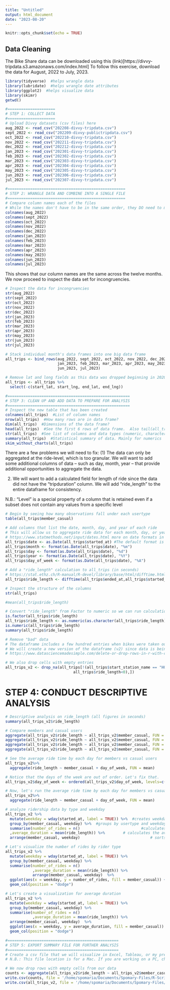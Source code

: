 ```yaml
---
title: "Untitled"
output: html_document
date: "2023-08-20"
---
```


```r
knitr::opts_chunk$set(echo = TRUE)
```

## Data Cleaning

The Bike Share data can be downloaded using this (link)[https://divvy-tripdata.s3.amazonaws.com/index.html] To follow this exercise, download the data for August, 2022 to July, 2023.

```r
library(tidyverse)  #helps wrangle data
library(lubridate)  #helps wrangle date attributes
library(ggplot2)  #helps visualize data
library(skimr)
getwd()
```

```r
#=====================
# STEP 1: COLLECT DATA
#=====================
# Upload Divvy datasets (csv files) here
aug_2022 <- read_csv("202208-divvy-tripdata.csv")
sept_2022 <- read_csv("202209-divvy-publictripdata.csv")
oct_2022 <- read_csv("202210-divvy-tripdata.csv")
nov_2022 <- read_csv("202211-divvy-tripdata.csv")
dec_2022 <- read_csv("202212-divvy-tripdata.csv")
jan_2023 <- read_csv("202301-divvy-tripdata.csv")
feb_2023 <- read_csv("202302-divvy-tripdata.csv")
mar_2023 <- read_csv("202303-divvy-tripdata.csv")
apr_2023 <- read_csv("202304-divvy-tripdata.csv")
may_2023 <- read_csv("202305-divvy-tripdata.csv")
jun_2023 <- read_csv("202306-divvy-tripdata.csv")
jul_2023 <- read_csv("202307-divvy-tripdata.csv")
```

```r
#====================================================
# STEP 2: WRANGLE DATA AND COMBINE INTO A SINGLE FILE
#====================================================
# Compare column names each of the files
# While the names don't have to be in the same order, they DO need to match perfectly before we can use a command to join them into one file
colnames(aug_2022)
colnames(sept_2022)
colnames(oct_2022)
colnames(nov_2022)
colnames(dec_2022)
colnames(jan_2023)
colnames(feb_2023)
colnames(mar_2023)
colnames(apr_2023)
colnames(may_2023)
colnames(jun_2023)
colnames(jul_2023)
```

This shows that our column names are the same across the twelve months. We now proceed to inspect the data set for incongruencies.

```r
# Inspect the data for incongruencies
str(aug_2022)
str(sept_2022)
str(oct_2022)
str(nov_2022)
str(dec_2022)
str(jan_2023)
str(feb_2023)
str(mar_2023)
str(apr_2023)
str(may_2023)
str(jun_2023)
str(jul_2023)
```


```r
# Stack individual month's data frames into one big data frame
all_trips <- bind_rows(aug_2022, sept_2022, oct_2022, nov_2022, dec_2022,
                       jan_2023, feb_2023, mar_2023, apr_2023, may_2023,
                       jun_2023, jul_2023)

# Remove lat and long fields as this data was dropped beginning in 2020
all_trips <- all_trips %>%  
  select(-c(start_lat, start_lng, end_lat, end_lng))

```


```r
#======================================================
# STEP 3: CLEAN UP AND ADD DATA TO PREPARE FOR ANALYSIS
#======================================================
# Inspect the new table that has been created
colnames(all_trips)  #List of column names
nrow(all_trips)  #How many rows are in data frame?
dim(all_trips)  #Dimensions of the data frame?
head(all_trips)  #See the first 6 rows of data frame.  Also tail(all_trips)
str(all_trips)  #See list of columns and data types (numeric, character, etc)
summary(all_trips)  #Statistical summary of data. Mainly for numerics
skim_without_charts(all_trips)
```

There are a few problems we will need to fix:
(1) The data can only be aggregated at the ride-level, which is too granular. We will want to add some additional columns of data -- such as day, month, year -- that provide additional opportunities to aggregate the data.

(2) We will want to add a calculated field for length of ride since the data did not have the "tripduration" column. We will add "ride_length" to the entire dataframe for consistency.

N.B.: "Level" is a special property of a column that is retained even if a subset does not contain any values from a specific level
```r
# Begin by seeing how many observations fall under each usertype
table(all_trips$member_casual)
```

```r
# Add columns that list the date, month, day, and year of each ride
# This will allow us to aggregate ride data for each month, day, or year ... before completing these operations we could only aggregate at the ride level
# https://www.statmethods.net/input/dates.html more on date formats in R found at that link
all_trips$date <- as.Date(all_trips$started_at) #The default format is yyyy-mm-dd
all_trips$month <- format(as.Date(all_trips$date), "%m")
all_trips$day <- format(as.Date(all_trips$date), "%d")
all_trips$year <- format(as.Date(all_trips$date), "%Y")
all_trips$day_of_week <- format(as.Date(all_trips$date), "%A")

# Add a "ride_length" calculation to all_trips (in seconds)
# https://stat.ethz.ch/R-manual/R-devel/library/base/html/difftime.html
all_trips$ride_length <- difftime(all_trips$ended_at,all_trips$started_at)

# Inspect the structure of the columns
str(all_trips)

#mean(all_trips$ride_length)
```

```r
# Convert "ride_length" from Factor to numeric so we can run calculations on the data
is.factor(all_trips$ride_length)
all_trips$ride_length <- as.numeric(as.character(all_trips$ride_length))
is.numeric(all_trips$ride_length)
summary(all_trips$ride_length)
```

```r
# Remove "bad" data
# The dataframe includes a few hundred entries when bikes were taken out of docks and checked for quality by Divvy or ride_length was negative
# We will create a new version of the dataframe (v2) since data is being removed
# https://www.datasciencemadesimple.com/delete-or-drop-rows-in-r-with-conditions-2/

# We also drop cells with empty entries
all_trips_v2 <- drop_na(all_trips[!(all_trips$start_station_name == "HQ QR" | 
                              all_trips$ride_length<0),])
```

# STEP 4: CONDUCT DESCRIPTIVE ANALYSIS

```r
# Descriptive analysis on ride_length (all figures in seconds)
summary(all_trips_v2$ride_length)
```

```r
# Compare members and casual users
aggregate(all_trips_v2$ride_length ~ all_trips_v2$member_casual, FUN = mean)
aggregate(all_trips_v2$ride_length ~ all_trips_v2$member_casual, FUN = median)
aggregate(all_trips_v2$ride_length ~ all_trips_v2$member_casual, FUN = max)
aggregate(all_trips_v2$ride_length ~ all_trips_v2$member_casual, FUN = min)
```

```r
# See the average ride time by each day for members vs casual users
all_trips_v2%>%
  aggregate(ride_length ~ member_casual + day_of_week, FUN = mean)
```

```r
# Notice that the days of the week are out of order. Let's fix that.
all_trips_v2$day_of_week <- ordered(all_trips_v2$day_of_week, levels=c("Sunday", "Monday", "Tuesday", "Wednesday", "Thursday", "Friday", "Saturday"))

# Now, let's run the average ride time by each day for members vs casual users
all_trips_v2%>%
  aggregate(ride_length ~ member_casual + day_of_week, FUN = mean)
```

```r
# analyze ridership data by type and weekday
all_trips_v2 %>% 
  mutate(weekday = wday(started_at, label = TRUE)) %>%  #creates weekday field using wday()
  group_by(member_casual, weekday) %>%  #groups by usertype and weekday
  summarise(number_of_rides = n()							#calculates the number of rides and average duration 
  ,average_duration = mean(ride_length)) %>% 		# calculates the average duration
  arrange(member_casual, weekday)								# sorts
```

```r
# Let's visualize the number of rides by rider type
all_trips_v2 %>% 
  mutate(weekday = wday(started_at, label = TRUE)) %>% 
  group_by(member_casual, weekday) %>% 
  summarise(number_of_rides = n()
            ,average_duration = mean(ride_length)) %>% 
            arrange(member_casual, weekday)  %>% 
  ggplot(aes(x = weekday, y = number_of_rides, fill = member_casual)) +
  geom_col(position = "dodge")
```
```r
# Let's create a visualization for average duration
all_trips_v2 %>% 
  mutate(weekday = wday(started_at, label = TRUE)) %>% 
  group_by(member_casual, weekday) %>% 
  summarise(number_of_rides = n()
            ,average_duration = mean(ride_length)) %>% 
  arrange(member_casual, weekday)  %>% 
  ggplot(aes(x = weekday, y = average_duration, fill = member_casual)) +
  geom_col(position = "dodge")
```

```r
#=================================================
# STEP 5: EXPORT SUMMARY FILE FOR FURTHER ANALYSIS
#=================================================
# Create a csv file that we will visualize in Excel, Tableau, or my presentation software
# N.B.: This file location is for a Mac. If you are working on a PC, change the file location accordingly (most likely "C:\Users\YOUR_USERNAME\Desktop\...") to export the data. You can read more here: https://datatofish.com/export-dataframe-to-csv-in-r/

# We now drop rows with empty cells from our data
counts <- aggregate(all_trips_v2$ride_length ~ all_trips_v2$member_casual + all_trips_v2$day_of_week, FUN = mean)
write.csv(counts, file = '/home/spomaria/Documents/Spomary-Files/R-Scripts/Bike-Share-Study/avg_ride_length.csv')
write.csv(all_trips_v2, file = '/home/spomaria/Documents/Spomary-Files/R-Scripts/Bike-Share-Study/divvy_tripdata_cleaned.csv')
```
